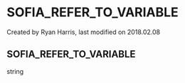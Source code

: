 
# SOFIA_REFER_TO_VARIABLE 

 Created by  Ryan Harris, last modified on 2018.02.08

## SOFIA_REFER_TO_VARIABLE

string


